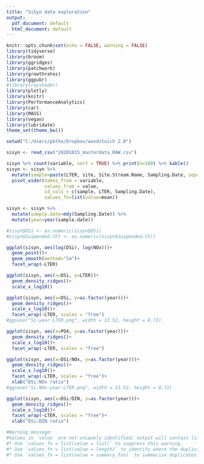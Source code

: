 ---
title: "SiSyn data exploration"
output:
  pdf_document: default
  html_document: default
---


```{r setup, include=FALSE}
knitr::opts_chunk$set(echo = FALSE, warning = FALSE)
library(tidyverse)
library(broom)
library(ggridges)
library(patchwork)
library(growthrates)
library(ggpubr)
#library(rayshader)
library(plotly)
library(knitr)
library(PerformanceAnalytics)
library(car)
library(MASS)
library(vegan)
library(lubridate)
theme_set(theme_bw())
```



```{r}

setwd("C:/Users/pktho/Dropbox/woodstoich 2.0")

```


```{r}
sisyn <- read_csv("20201015_masterdata_RAW.csv")

sisyn %>% count(variable, sort = TRUE) %>% print(n=100) %>% kable()
sisyn <- sisyn %>% 
  mutate(sample=paste(LTER, site, Site.Stream.Name, Sampling.Date, sep="_")) %>%
  pivot_wider(names_from = variable,
              values_from = value,
              id_cols = c(sample, LTER, Sampling.Date),
              values_fn=list(value=mean))

sisyn <- sisyn %>% 
  mutate(sample.date=mdy(Sampling.Date)) %>%  
  mutate(year=year(sample.date))

```


```{r}
#sisyn$DSi <- as.numeric(sisyn$DSi)
#sisyn$Suspended.Chl <- as.numeric(sisyn$Suspended.Chl)

ggplot(sisyn, aes(log(DSi), log(NOx)))+
  geom_point()+
  geom_smooth(method="lm")+
  facet_wrap(~LTER)

ggplot(sisyn, aes(x=DSi, y=LTER))+
  geom_density_ridges()+
  scale_x_log10()

ggplot(sisyn, aes(x=DSi, y=as.factor(year)))+
  geom_density_ridges()+
  scale_x_log10()+
  facet_wrap(~LTER, scales = "free")
#ggsave("Si-year-LTER.png", width = 13.52, height = 8.72)

ggplot(sisyn, aes(x=PO4, y=as.factor(year)))+
  geom_density_ridges()+
  scale_x_log10()+
  facet_wrap(~LTER, scales = "free")

ggplot(sisyn, aes(x=DSi/NOx, y=as.factor(year)))+
  geom_density_ridges()+
  scale_x_log10()+
  facet_wrap(~LTER, scales = "free")+
  xlab("DSi:NOx ratio")
#ggsave("Si:NOx-year-LTER.png", width = 13.52, height = 8.72)

ggplot(sisyn, aes(x=DSi/DIN, y=as.factor(year)))+
  geom_density_ridges()+
  scale_x_log10()+
  facet_wrap(~LTER, scales = "free")+
  xlab("DSi:DIN ratio")

#Warning message:
#Values in `value` are not uniquely identified; output will contain list-cols.
#* Use `values_fn = list(value = list)` to suppress this warning.
#* Use `values_fn = list(value = length)` to identify where the duplicates arise
#* Use `values_fn = list(value = summary_fun)` to summarise duplicates 

```


```{r}
```


```{r}
```


```{r}
```


```{r}
```


```{r}
```

